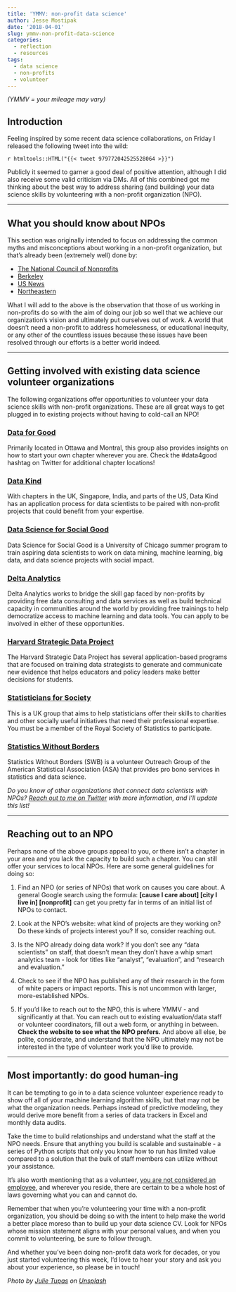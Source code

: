 ```yaml
---
title: 'YMMV: non-profit data science'
author: Jesse Mostipak
date: '2018-04-01'
slug: ymmv-non-profit-data-science
categories: 
  - reflection
  - resources
tags:
  - data science
  - non-profits
  - volunteer
---
```

_(YMMV = your mileage may vary)_

## Introduction

Feeling inspired by some recent data science collaborations, on Friday I released the following tweet into the wild:  

`r htmltools::HTML("{{< tweet 979772042525528064 >}}")`  

Publicly it seemed to garner a good deal of positive attention, although I did also receive some valid criticism via DMs. All of this combined got me thinking about the best way to address sharing (and building) your data science skills by volunteering with a non-profit organization (NPO).  

*** 

## What you should know about NPOs
This section was originally intended to focus on addressing the common myths and misconceptions about working in a non-profit organization, but that's already been (extremely well) done by:  

  * [The National Council of Nonprofits](https://www.councilofnonprofits.org/myths-about-nonprofits)  
  * [Berkeley](https://career.berkeley.edu/Nonprofit/NPMyths)  
  * [US News](https://money.usnews.com/money/blogs/outside-voices-careers/2011/10/24/10-myths-about-nonprofit-work)   
  * [Northeastern](https://www.northeastern.edu/careers/blog/5-common-misconceptions-about-the-nonprofit-sector/)  

What I will add to the above is the observation that those of us working in non-profits do so with the aim of doing our job so well that we achieve our organization's vision and ultimately put ourselves out of work. A world that doesn't need a non-profit to address homelessness, or educational inequity, or any other of the countless issues because these issues have been resolved through our efforts is a better world indeed.    

*** 

## Getting involved with existing data science volunteer organizations
The following organizations offer opportunities to volunteer your data science skills with non-profit organizations. These are all great ways to get plugged in to existing projects without having to cold-call an NPO!  

### [Data for Good](https://datascienceottawa.wordpress.com/2017/04/14/how-to-d4g/)
Primarily located in Ottawa and Montral, this group also provides insights on how to start your own chapter wherever you are. Check the #data4good hashtag on Twitter for additional chapter locations!  

### [Data Kind](http://www.datakind.org/)
With chapters in the UK, Singapore, India, and parts of the US, Data Kind has an application process for data scientists to be paired with non-profit projects that could benefit from your expertise.

### [Data Science for Social Good](https://dssg.uchicago.edu/)
Data Science for Social Good is a University of Chicago summer program to train aspiring data scientists to work on data mining, machine learning, big data, and data science projects with social impact.

### [Delta Analytics](http://www.deltanalytics.org/)
Delta Analytics works to bridge the skill gap faced by non-profits by providing free data consulting and data services as well as build technical capacity in communities around the world by providing free trainings to help democratize access to machine learning and data tools. You can apply to be involved in either of these opportunities.

### [Harvard Strategic Data Project](https://sdp.cepr.harvard.edu/)
The Harvard Strategic Data Project has several application-based programs that are focused on training data strategists to generate and communicate new evidence that helps educators and policy leaders make better decisions for students.

### [Statisticians for Society](http://www.rss.org.uk/RSS/Get_involved/Statisticians_for_Society/RSS/Get_involved/Statisticians_for_Society.aspx)
This is a UK group that aims to help statisticians offer their skills to charities and other socially useful initiatives that need their professional expertise. You must be a member of the Royal Society of Statistics to participate.

### [Statistics Without Borders](http://community.amstat.org/statisticswithoutborders/aboutswb/aboutswb)
Statistics Without Borders (SWB) is a volunteer Outreach Group of the American Statistical Association (ASA) that provides pro bono services in statistics and data science. 

_Do you know of other organizations that connect data scientists with NPOs? [Reach out to me on Twitter](https://twitter.com/kierisi) with more information, and I'll update this list!_

***

## Reaching out to an NPO
Perhaps none of the above groups appeal to you, or there isn't a chapter in your area and you lack the capacity to build such a chapter. You can still offer your services to local NPOs. Here are some general guidelines for doing so:  

1. Find an NPO (or series of NPOs) that work on causes you care about. A general Google search using the formula: __[cause I care about] [city I live in] [nonprofit]__ can get you pretty far in terms of an initial list of NPOs to contact.  

2. Look at the NPO's website: what kind of projects are they working on? Do these kinds of projects interest you? If so, consider reaching out.  

3. Is the NPO already doing data work? If you don't see any "data scientists" on staff, that doesn't mean they don't have a whip smart analytics team - look for titles like "analyst", "evaluation", and "research and evaluation."  

4. Check to see if the NPO has published any of their research in the form of white papers or impact reports. This is not uncommon with larger, more-established NPOs.

5. If you'd like to reach out to the NPO, this is where YMMV - and significantly at that. You can reach out to existing evaluation/data staff or volunteer coordinators, fill out a web form, or anything in between. __Check the website to see what the NPO prefers.__ And above all else, be polite, considerate, and understand that the NPO ultimately may not be interested in the type of volunteer work you'd like to provide.

***

## Most importantly: do good human-ing

It can be tempting to go in to a data science volunteer experience ready to show off all of your machine learning algorithm skills, but that may not be what the organization needs. Perhaps instead of predictive modeling, they would derive more benefit from a series of data trackers in Excel and monthly data audits.  

Take the time to build relationships and understand what the staff at the NPO needs. Ensure that anything you build is scalable and sustainable - a series of Python scripts that only you know how to run has limited value compared to a solution that the bulk of staff members can utilize without your assistance.  

It's also worth mentioning that as a volunteer, [you are not considered an employee](https://www.nonprofitrisk.org/resources/articles/employee-or-volunteer-whats-the-difference/), and wherever you reside, there are certain to be a whole host of laws governing what you can and cannot do.  

Remember that when you're volunteering your time with a non-profit organization, you should be doing so with the intent to help make the world a better place moreso than to build up your data science CV. Look for NPOs whose mission statement aligns with your personal values, and when you commit to volunteering, be sure to follow through.

And whether you've been doing non-profit data work for decades, or you just started volunteering this week, I'd love to hear your story and ask you about your experience, so please be in touch!

_Photo by <a href="https://unsplash.com/@jltps?utm_source=unsplash&utm_medium=referral&utm_content=creditCopyText">Julie Tupas</a> on <a href="https://unsplash.com/s/photos/drive?utm_source=unsplash&utm_medium=referral&utm_content=creditCopyText">Unsplash</a>_
